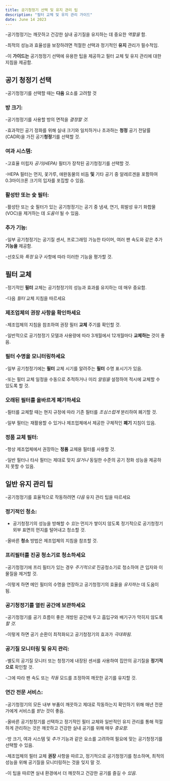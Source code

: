 ```yaml
---
title: 공기청정기 선택 및 유지 관리 팁
description: "필터 교체 및 유지 관리 가이드"
date: June 14 2023
---
```


-공기청정기는 깨끗하고 건강한 실내 공기질을 유지하는 데 중요한 _역할을_ 함. 


-최적의 성능과 효율성을 보장하려면 적절한 선택과 정기적인 **유지** 관리가 필수적임. 


-이 **가이드는** 공기청정기 선택에 유용한 팁을 제공하고 필터 교체 및 유지 관리에 대한 지침을 제공함.

## 공기 청정기 선택
-공기청정기를 선택할 때는 **다음** 요소를 고려할 것

### 방 크기: 
-공기청정기를 사용할 방의 면적을 _결정할 것._ 

-효과적인 공기 정화를 위해 실내 크기와 일치하거나 초과하는 **청정** 공기 전달률(CADR)을 가진 공기**청정**기를 선택할 것.

### 여과 시스템: 
-고효율 미립자 _공기(HEPA)_ 필터가 장착된 공기청정기를 선택할 것. 


-HEPA 필터는 먼지, 꽃가루, 애완동물의 비듬 **및** 기타 공기 중 알레르겐을 포함하여 0.3마이크론 크기의 입자를 포집할 수 있음.

### 활성탄 또는 숯 필터: 
-활성탄 또는 숯 필터가 있는 공기청정기는 공기 중 냄새, 연기, 휘발성 유기 화합물(VOC)을 제거하는 데 _도움이_ 될 수 있음.

### 추가 기능: 
-일부 공기청정기는 공기질 센서, 프로그래밍 가능한 타이머, 여러 팬 속도와 같은 추가 **기능을** 제공함. 


-선호도와 _특정_ 요구 사항에 따라 이러한 기능을 평가할 것.

## 필터 교체
-정기적인 **필터** 교체는 공기청정기의 성능과 효과를 유지하는 데 매우 중요함. 


-다음 _필터_ 교체 지침을 따르세요

###  제조업체의 권장 사항을 확인하세요
-제조업체의 지침을 참조하여 권장 필터 **교체** 주기를 확인할 것. 


-일반적으로 공기청정기 모델과 사용량에 따라 3개월에서 12개월마다 **교체하는** 것이 좋음.

### 필터 수명을 모니터링하세요 
-일부 공기청정기에는 **필터** 교체 시기를 알려주는 **필터** 수명 표시기가 있음. 


-또는 필터 교체 일정을 수동으로 추적하거나 미리 _알림을_ 설정하여 적시에 교체할 수 있도록 할 것.

### 오래된 필터를 올바르게 폐기하세요 
-필터를 교체할 때는 현지 규정에 따라 기존 필터를 _조심스럽게_ 분리하여 폐기할 것. 


-일부 필터는 재활용할 수 있거나 제조업체에서 제공한 구체적인 **폐기** 지침이 있음.

### 정품 교체 필터: 
-항상 제조업체에서 권장하는 **정품** 교체용 필터를 사용할 것. 


-일반 필터나 타사 필터는 제대로 맞지 _않거나_ 동일한 수준의 공기 정화 성능을 제공하지 못할 수 있음.

## 일반 유지 관리 팁
-공기청정기를 효율적으로 작동하려면 _다음_ 유지 관리 팁을 따르세요

### 정기적인 청소:
- 공기청정기의 성능을 방해할 수 _있는_ 먼지가 쌓이지 않도록 정기적으로 공기청정기 외부 표면의 먼지를 털어내고 청소할 것. 


-올바른 **청소** 방법은 제조업체의 지침을 참조할 것.

### 프리필터를 진공 청소기로 청소하세요 
-공기청정기에 프리 필터가 있는 경우 _주기적으로_ 진공청소기로 청소하여 큰 입자와 이물질을 제거할 것. 


-이렇게 하면 메인 필터의 수명을 연장하고 공기청정기의 효율을 _유지하는_ 데 도움이 됨.

### 공기청정기를 열린 공간에 보관하세요 
-공기청정기를 공기 흐름이 좋은 개방된 공간에 두고 흡입구와 배기구가 막히지 않도록 _할 것._ 

-이렇게 하면 공기 순환이 최적화되고 공기청정기의 효과가 _극대화됨._

### 공기질 모니터링 및 유지 관리: 
-별도의 공기질 모니터 또는 청정기에 내장된 센서를 사용하여 집안의 공기질을 **정기적으로** 확인할 것. 


-그에 따라 팬 속도 또는 _작동_ 모드를 조정하여 깨끗한 공기를 유지할 것.

### 연간 전문 서비스: 
-공기청정기의 모든 내부 부품이 깨끗하고 제대로 작동하는지 확인하기 위해 매년 전문가에게 서비스를 _받는_ 것이 좋음.

-올바른 공기청정기를 선택하고 정기적인 필터 교체와 일반적인 유지 관리를 통해 적절하게 관리하는 것은 깨끗하고 건강한 실내 공기를 위해 매우 _중요함._ 

-방 크기, 여과 시스템 및 _추가_ 기능과 같은 요소를 고려하여 필요에 맞는 공기청정기를 선택할 수 있음. 


-제조업체의 필터 교체 **권장** 사항을 따르고, 정기적으로 공기청정기를 청소하며, 최적의 성능을 위해 공기질을 모니터링하는 것을 잊지 말 것. 


-이 팁을 따르면 실내 환경에서 더 깨끗하고 건강한 공기를 즐길 수 _있음._
